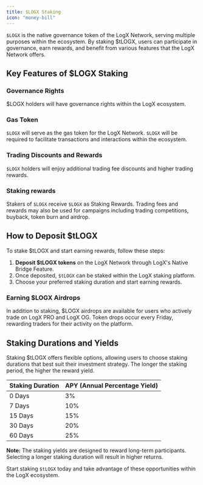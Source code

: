 ```yaml
---
title: $LOGX Staking
icon: "money-bill"
---
```



`$LOGX` is the native governance token of the LogX Network, serving multiple purposes within the ecosystem. By staking $tLOGX, users can participate in governance, earn rewards, and benefit from various features that the LogX Network offers.

## **Key Features of $LOGX Staking**

### **Governance Rights**

$LOGX holders will have governance rights within the LogX ecosystem.

### **Gas Token**

`$LOGX` will serve as the gas token for the LogX Network. `$LOGX` will be required to facilitate transactions and interactions within the ecosystem.

### **Trading Discounts and Rewards**

`$LOGX` holders will enjoy additional trading fee discounts and higher trading rewards.

### **Staking rewards**

Stakers of `$LOGX` receive `$LOGX` as Staking Rewards. Trading fees and rewards may also be used for campaigns including trading competitions, buyback, token burn and airdrop.

## **How to Deposit $tLOGX**

To stake $tLOGX and start earning rewards, follow these steps:

1. **Deposit $tLOGX tokens** on the LogX Network through LogX's Native Bridge Feature.
2. Once deposited, `$tLOGX` can be staked within the LogX staking platform.
3. Choose your preferred staking duration and start earning rewards.

### **Earning $LOGX Airdrops**

In addition to staking, $LOGX airdrops are available for users who actively trade on LogX PRO and LogX OG. Token drops occur every Friday, rewarding traders for their activity on the platform.

## **Staking Durations and Yields**

Staking $tLOGX offers flexible options, allowing users to choose staking durations that best suit their investment strategy. The longer the staking period, the higher the reward yield.

| **Staking Duration** | **APY (Annual Percentage Yield)** |
| -------------------- | --------------------------------- |
| 0 Days               | 3%                                |
| 7 Days               | 10%                               |
| 15 Days              | 15%                               |
| 30 Days              | 20%                               |
| 60 Days              | 25%                               |

<Tip> **Note:** The staking yields are designed to reward long-term participants. Selecting a longer staking duration will result in higher returns.</Tip>

Start staking `$tLOGX` today and take advantage of these opportunities within the LogX ecosystem.
